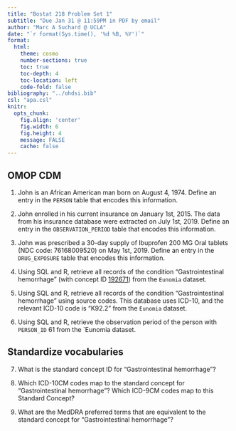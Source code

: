 ```yaml
---
title: "Bostat 218 Problem Set 1"
subtitle: "Due Jan 31 @ 11:59PM in PDF by email"
author: "Marc A Suchard @ UCLA"
date: "`r format(Sys.time(), '%d %B, %Y')`"
format:
  html:
    theme: cosmo
    number-sections: true
    toc: true
    toc-depth: 4
    toc-location: left
    code-fold: false
bibliography: "../ohdsi.bib"
csl: "apa.csl"
knitr:
  opts_chunk: 
    fig.align: 'center'
    fig.width: 6
    fig.height: 4
    message: FALSE
    cache: false
---
```


## OMOP CDM

1. John is an African American man born on August 4, 1974.  Define an entry in the `PERSON` table that encodes this information.

2. John enrolled in his current insurance on January 1st, 2015. The data from his insurance database were extracted on July 1st, 2019. Define an entry in the `OBSERVATION_PERIOD` table that encodes this information.

3. John was prescribed a 30-day supply of Ibuprofen 200 MG Oral tablets (NDC code: 76168009520) on May 1st, 2019. Define an entry in the `DRUG_EXPOSURE` table that encodes this information.

4. Using SQL and R, retrieve all records of the condition "Gastrointestinal hemorrhage" (with concept ID [192671](http://athena.ohdsi.org/search-terms/terms/192671)) from the `Eunomia` dataset.

5. Using SQL and R, retrieve all records of the condition "Gastrointestinal hemorrhage" using source codes. This database uses ICD-10, and the relevant ICD-10 code is "K92.2" from the `Eunomia` dataset.

6. Using SQL and R, retrieve the observation period of the person with `PERSON_ID` 61 from the `Eunomia dataset.

## Standardize vocabularies

7. What is the standard concept ID for "Gastrointestinal hemorrhage"?

8. Which ICD-10CM codes map to the standard concept for "Gastrointestinal hemorrhage"? Which ICD-9CM codes map to this Standard Concept?

9. What are the MedDRA preferred terms that are equivalent to the standard concept for "Gastrointestinal hemorrhage"?
